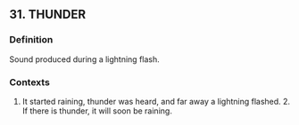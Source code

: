 ## 31. THUNDER
### Definition
Sound produced during a lightning flash.

### Contexts
1. It started raining, thunder was heard, and far away a lightning flashed. 2. If there is thunder, it will soon be raining.

